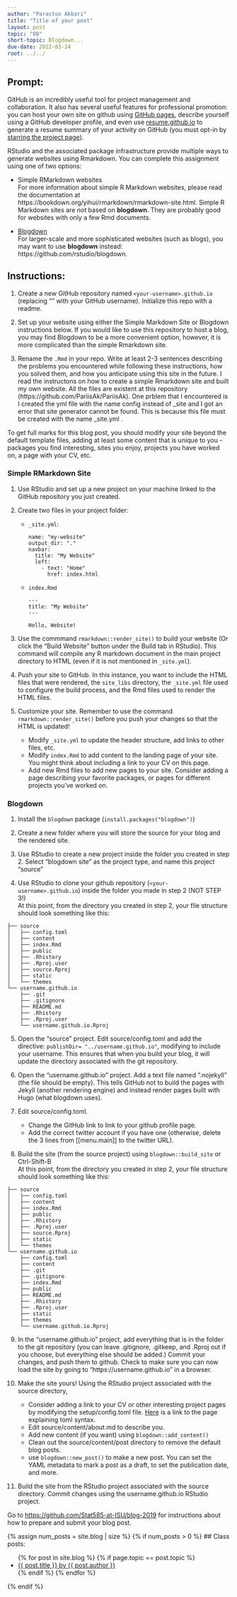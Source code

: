 ```yaml
---
author: "Parastoo Akbari"
title: "Title of your post"
layout: post
topic: "08"
short-topic: Blogdown...
due-date: 2022-03-24
root: ../../
---
```


## Prompt:

GitHub is an incredibly useful tool for project management and collaboration. It also has several useful features for professional promotion: you can host your own site on github using [GitHub pages](https://pages.github.com/), describe yourself using a GitHub developer profile, and even use [resume.github.io](http://resume.github.io/) to generate a resume summary of your activity on GitHub (you must opt-in by [starring the project page](https://github.com/resume/resume.github.com)). 

RStudio and the associated package infrastructure provide multiple ways to generate websites using Rmarkdown. You can complete this assignment using one of two options: 

- Simple RMarkdown websites    
For more information about simple R Markdown websites, please read the documentation at https://bookdown.org/yihui/rmarkdown/rmarkdown-site.html. Simple R Markdown sites are _not_ based on **blogdown**. They are probably good for websites with only a few Rmd documents.

- [Blogdown](https://github.com/rstudio/blogdown)    
For larger-scale and more sophisticated websites (such as blogs), you may want to use **blogdown** instead: https://github.com/rstudio/blogdown.

## Instructions:

1. Create a new GitHub repository named `<your-username>.github.io` (replacing "<your-username>" with your GitHub username). Initialize this repo with a readme.

2. Set up your website using either the Simple Markdown Site or Blogdown instructions below. If you would like to use this repository to host a blog, you may find Blogdown to be a more convenient option, however, it is more complicated than the simple Rmarkdown site. 

3. Rename the <LastnameFirstname>`.Rmd` in your repo. Write at least 2-3 sentences describing the problems you encountered while following these instructions, how you solved them, and how you anticipate using this site in the future. 
I read the instructons on how to create a simple Rmarkdown site and built my own website. All the files are existent at this repository (https://github.com/PariisAk/PariisAk). One prblem that I encountered is I created the yml file with the name config instead of _site and I got an error that site generator cannot be found. This is because this file must be created with the name _site.yml . 

To get full marks for this blog post, you should modify your site beyond the default template files, adding at least some content that is unique to you - packages you find interesting, sites you enjoy, projects you have worked on, a page with your CV, etc.

### Simple RMarkdown Site



1. Use RStudio and set up a new project on your machine linked to the GitHub repository you just created. 

2. Create two files in your project folder:
    - `_site.yml`:
      ```
      name: "my-website"
      output_dir: "."
      navbar:
        title: "My Website"
        left:
          - text: "Home"
            href: index.html
      ```
    
    - `index.Rmd`
      ```
      ---
      title: "My Website"
      ---
      
      Hello, Website!
      ```

3. Use the commmand `rmarkdown::render_site()` to build your website (Or click the "Build Website" button under the Build tab in RStudio). This command will compile any R markdown document in the main project directory to HTML (even if it is not mentioned in `_site.yml`). 

4. Push your site to GitHub. In this instance, you want to include the HTML files that were rendered, the `site_libs` directory, the `_site.yml` file used to configure the build process, and the Rmd files used to render the HTML files.

5. Customize your site. Remember to use the command `rmarkdown::render_site()` before you push your changes so that the HTML is updated!
    - Modify `_site.yml` to update the header structure, add links to other files, etc. 
    - Modify `index.Rmd` to add content to the landing page of your site. You might think about including a link to your CV on this page. 
    - Add new Rmd files to add new pages to your site. Consider adding a page describing your favorite packages, or pages for different projects you've worked on. 
    
### Blogdown

1. Install the `blogdown` package (`install.packages("blogdown")`)

2. Create a new folder where you will store the source for your blog and the rendered site.

3. Use RStudio to create a new project inside the folder you created in step 2. Select "blogdown site" as the project type, and name this project "source"

4. Use RStudio to clone your github repository (`<your-username>.github.io`) inside the folder you made in step 2 (NOT STEP 3!)    
At this point, from the directory you created in step 2, your file structure should look something like this:
```
├── source
│   ├── config.toml
│   ├── content
│   ├── index.Rmd
│   ├── public
│   ├── .Rhistory
│   ├── .Rproj.user
│   ├── source.Rproj
│   ├── static
│   └── themes
└── username.github.io
    ├── .git
    ├── .gitignore
    ├── README.md
    ├── .Rhistory
    ├── .Rproj.user
    └── username.github.io.Rproj
```

5. Open the "source" project. Edit source/config.toml and add the directive: `publishDir= "../username.github.io"`, modifying to include your username. This ensures that when you build your blog, it will update the directory associated with the git repository.

6. Open the "username.github.io" project. Add a text file named ".nojekyll" (the file should be empty). This tells GitHub not to build the pages with Jekyll (another rendering engine) and instead render pages built with Hugo (what blogdown uses).

7. Edit source/config.toml. 
    - Change the GitHub link to link to your github profile page. 
    - Add the correct twitter account if you have one (otherwise, delete the 3 lines from [[menu.main]] to the twitter URL). 

8. Build the site (from the source project) using `blogdown::build_site` or Ctrl-Shift-B    
At this point, from the directory you created in step 2, your file structure should look something like this:
```
├── source
│   ├── config.toml
│   ├── content
│   ├── index.Rmd
│   ├── public
│   ├── .Rhistory
│   ├── .Rproj.user
│   ├── source.Rproj
│   ├── static
│   └── themes
└── username.github.io
    ├── config.toml
    ├── content
    ├── .git
    ├── .gitignore
    ├── index.Rmd
    ├── public
    ├── README.md
    ├── .Rhistory
    ├── .Rproj.user
    ├── static
    ├── themes
    └── username.github.io.Rproj
```
    
9. In the "username.github.io" project, add everything that is in the folder to the git repository (you can leave .gitignore, .gitkeep, and .Rproj out if you choose, but everything else should be added.) Commit your changes, and push them to github. Check to make sure you can now load the site by going to "https://username.github.io" in a browser.

10. Make the site yours! Using the RStudio project associated with the source directory, 
    -  Consider adding a link to your CV or other interesting project pages by modifying the setup/config.toml file. [Here](https://bookdown.org/yihui/blogdown/configuration.html#toml-syntax) is a link to the page explaining toml syntax. 
    - Edit source/content/about.md to describe you.
    - Add new content (if you want) using `blogdown::add_content()`
    - Clean out the source/content/post directory to remove the default blog posts. 
    - use `blogdown::new_post()` to make a new post. You can set the YAML metadata to mark a post as a draft, to set the publication date, and more. 
11. Build the site from the RStudio project associated with the source directory. Commit changes using the username.github.io RStudio project. 


Go to [https://github.com/Stat585-at-ISU/blog-2019](https://github.com/Stat585-at-ISU/blog-2019) for instructions about how to prepare and submit your blog post.


{% assign num_posts = site.blog | size %}
{% if num_posts > 0 %}
## Class posts:

<ul>
{% for post in site.blog %}
  {% if page.topic == post.topic %}
  <li><a href="{{ post.url }}">{{ post.title }} by {{ post.author }}</a></li>
  {% endif %}
{% endfor %}
</ul>
{% endif %}
